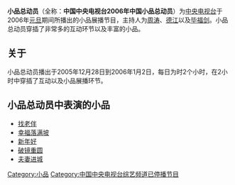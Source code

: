 '''小品总动员'''（全称：'''中国中央电视台2006年中国小品总动员'''）为[[中国中央电视台|中央电视台]]于2006年[[元旦|元旦]]期间所播出的小品展播节目，主持人为[[周涛|周涛]]、[[德江|德江]]以及[[毕福剑|毕福剑]]。小品总动员穿插了非常多的互动环节以及丰富的小品。
== 关于 ==
小品总动员播出于2005年12月28日到2006年1月2日，每日为时2个小时，在2小时中穿插了互动以及小品展播环节。
== 小品总动员中表演的小品 ==
*[[找老伴|找老伴]]
*[[幸福落满坡|幸福落满坡]]
*[[新年好|新年好]]
*[[破镜重圆|破镜重圆]]
*[[夫妻进城|夫妻进城]]

[[Category:小品|Category:小品]]
[[Category:中国中央电视台综艺频道已停播节目|Category:中国中央电视台综艺频道已停播节目]]